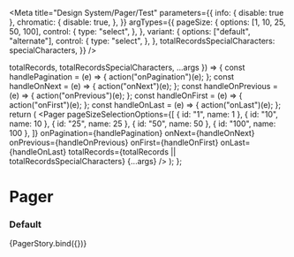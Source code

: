 

<Meta
  title="Design System/Pager/Test"
  parameters={{
    info: { disable: true },
    chromatic: {
      disable: true,
    },
  }}
  argTypes={{
    pageSize: {
      options: [1, 10, 25, 50, 100],
      control: {
        type: "select",
      },
    },
    variant: {
      options: ["default", "alternate"],
      control: {
        type: "select",
      },
    },
    totalRecordsSpecialCharacters: specialCharacters,
  }}
/>

  totalRecords,
  totalRecordsSpecialCharacters,
  ...args
}) => {
  const handlePagination = (e) => {
    action("onPagination")(e);
  };
  const handleOnNext = (e) => {
    action("onNext")(e);
  };
  const handleOnPrevious = (e) => {
    action("onPrevious")(e);
  };
  const handleOnFirst = (e) => {
    action("onFirst")(e);
  };
  const handleOnLast = (e) => {
    action("onLast")(e);
  };
  return (
    <Pager
      pageSizeSelectionOptions={[
        { id: "1", name: 1 },
        { id: "10", name: 10 },
        { id: "25", name: 25 },
        { id: "50", name: 50 },
        { id: "100", name: 100 },
      ]}
      onPagination={handlePagination}
      onNext={handleOnNext}
      onPrevious={handleOnPrevious}
      onFirst={handleOnFirst}
      onLast={handleOnLast}
      totalRecords={totalRecords || totalRecordsSpecialCharacters}
      {...args}
    />
  );
};

# Pager

### Default

<Preview>
  <Story
    name="default"
    args={{
      totalRecords: "100",
      totalRecordsSpecialCharacters: undefined,
      showPageSizeSelection: false,
      pageSize: 10,
      currentPage: "1",
      variant: "default",
      showPageSizeLabelBefore: true,
      showPageSizeLabelAfter: true,
      showTotalRecords: true,
      showFirstAndLastButtons: true,
      showPreviousAndNextButtons: true,
      showPageCount: true,
    }}
  >
    {PagerStory.bind({})}
  </Story>
</Preview>
